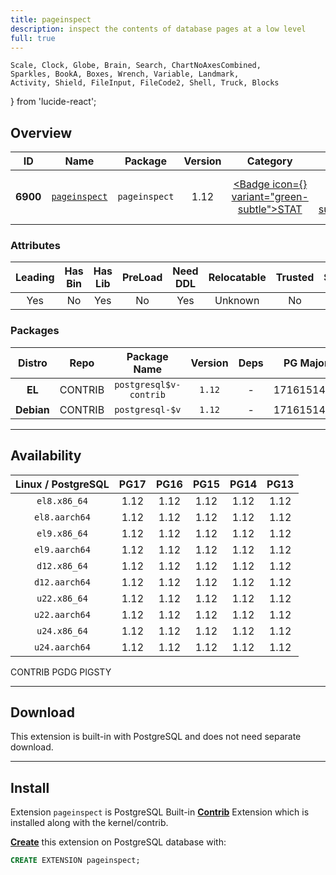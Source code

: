 ```yaml
---
title: pageinspect
description: inspect the contents of database pages at a low level
full: true
---
```


    Scale, Clock, Globe, Brain, Search, ChartNoAxesCombined,
    Sparkles, BookA, Boxes, Wrench, Variable, Landmark,
    Activity, Shield, FileInput, FileCode2, Shell, Truck, Blocks
} from 'lucide-react';

## Overview

| <TooltipIconButton tooltip="Extension unique identifier" side="top">ID</TooltipIconButton> | <TooltipIconButton tooltip="Extension name" side="top">Name</TooltipIconButton> | <TooltipIconButton tooltip="Package name for installation" side="top">Package</TooltipIconButton> | <TooltipIconButton tooltip="Latest available extension version" side="top">Version</TooltipIconButton> | <TooltipIconButton tooltip="Extension category" side="top">Category</TooltipIconButton> | <TooltipIconButton tooltip="Open source license" side="top">License</TooltipIconButton> | <TooltipIconButton tooltip="Programming language" side="top">Lang</TooltipIconButton> |
|:--------:|:--------:|:----------:|:--------------:|:---------------------------------------:|:------------------------------------------------------:|:----:|
| **6900** | [`pageinspect`](https://www.postgresql.org/docs/current/pageinspect.html) | `pageinspect` | 1.12 | <a href="/ext/stat" className="no-underline"><Badge icon={<Activity />} variant="green-subtle">STAT</Badge></a> | <a href="/ext/list/license#postgresql" className="no-underline"><Badge icon={<Scale />} variant="blue-subtle">PostgreSQL</Badge></a> | <a href="/ext/list/lang#c"><Badge icon={<FileCode2 />} variant="blue-subtle">C</Badge></a> |

### Attributes

| <TooltipIconButton tooltip="The Primary Leading extension in the Package" side="top">Leading</TooltipIconButton> | <TooltipIconButton tooltip="Contains binary utils" side="top">Has Bin</TooltipIconButton> | <TooltipIconButton tooltip="Contains .so shared library files" side="top">Has Lib</TooltipIconButton> | <TooltipIconButton tooltip="Requires preloading via shared_preload_libraries" side="top">PreLoad</TooltipIconButton> | <TooltipIconButton tooltip="Requires CREATE EXTENSION DDL command" side="top">Need DDL</TooltipIconButton> | <TooltipIconButton tooltip="Can be installed in any schema" side="top">Relocatable</TooltipIconButton> | <TooltipIconButton tooltip="Can be created by non-superuser" side="top">Trusted</TooltipIconButton> | <TooltipIconButton tooltip="Schemas used by this extension" side="top">Schemas</TooltipIconButton> |
|:-------:|:-------:|:-------:|:-------:|:--------:|:-----------:|:-------:|:-------:|
| Yes | No | Yes | No | Yes | Unknown | No | - |

### Packages

| <TooltipIconButton tooltip="Linux distribution family, EL or Debian" side="top">Distro</TooltipIconButton> | <TooltipIconButton tooltip="Package repository" side="top">Repo</TooltipIconButton> | <TooltipIconButton tooltip="The RPM/DEB Package Name Pattern (replace $v with real pg major)" side="top">Package Name</TooltipIconButton> | <TooltipIconButton tooltip="Latest package version" side="top">Version</TooltipIconButton> | <TooltipIconButton tooltip="RPM/DEB Package dependencies" side="top">Deps</TooltipIconButton> | <TooltipIconButton tooltip="Available in these PostgreSQL Major Versions" side="top">PG Major</TooltipIconButton> |
|:----------:|:--------:|:------------------------:|:-----------:|:------------:|:------------------:|
|   **EL**   | <Badge variant="green-subtle"><span className="font-bold">CONTRIB</span></Badge> | `postgresql$v-contrib` | `1.12` | - | <Badge variant="green-subtle">17</Badge><Badge variant="green-subtle">16</Badge><Badge variant="green-subtle">15</Badge><Badge variant="green-subtle">14</Badge><Badge variant="green-subtle">13</Badge> |
| **Debian** | <Badge variant="green-subtle"><span className="font-bold">CONTRIB</span></Badge> | `postgresql-$v` | `1.12` | - | <Badge variant="green-subtle">17</Badge><Badge variant="green-subtle">16</Badge><Badge variant="green-subtle">15</Badge><Badge variant="green-subtle">14</Badge><Badge variant="green-subtle">13</Badge> |



------

## Availability

| <TooltipIconButton tooltip="Linux Distro Arch / PostgreSQL Major Version" side="top">Linux / PostgreSQL </TooltipIconButton> | **PG17** | **PG16** | **PG15** | **PG14** | **PG13** |
|:-----:|:-----:|:-----:|:-----:|:-----:|:-----:|
| `el8.x86_64` | <Badge variant="green-subtle">1.12</Badge> | <Badge variant="green-subtle">1.12</Badge> | <Badge variant="green-subtle">1.12</Badge> | <Badge variant="green-subtle">1.12</Badge> | <Badge variant="green-subtle">1.12</Badge> |
| `el8.aarch64` | <Badge variant="green-subtle">1.12</Badge> | <Badge variant="green-subtle">1.12</Badge> | <Badge variant="green-subtle">1.12</Badge> | <Badge variant="green-subtle">1.12</Badge> | <Badge variant="green-subtle">1.12</Badge> |
| `el9.x86_64` | <Badge variant="green-subtle">1.12</Badge> | <Badge variant="green-subtle">1.12</Badge> | <Badge variant="green-subtle">1.12</Badge> | <Badge variant="green-subtle">1.12</Badge> | <Badge variant="green-subtle">1.12</Badge> |
| `el9.aarch64` | <Badge variant="green-subtle">1.12</Badge> | <Badge variant="green-subtle">1.12</Badge> | <Badge variant="green-subtle">1.12</Badge> | <Badge variant="green-subtle">1.12</Badge> | <Badge variant="green-subtle">1.12</Badge> |
| `d12.x86_64` | <Badge variant="green-subtle">1.12</Badge> | <Badge variant="green-subtle">1.12</Badge> | <Badge variant="green-subtle">1.12</Badge> | <Badge variant="green-subtle">1.12</Badge> | <Badge variant="green-subtle">1.12</Badge> |
| `d12.aarch64` | <Badge variant="green-subtle">1.12</Badge> | <Badge variant="green-subtle">1.12</Badge> | <Badge variant="green-subtle">1.12</Badge> | <Badge variant="green-subtle">1.12</Badge> | <Badge variant="green-subtle">1.12</Badge> |
| `u22.x86_64` | <Badge variant="green-subtle">1.12</Badge> | <Badge variant="green-subtle">1.12</Badge> | <Badge variant="green-subtle">1.12</Badge> | <Badge variant="green-subtle">1.12</Badge> | <Badge variant="green-subtle">1.12</Badge> |
| `u22.aarch64` | <Badge variant="green-subtle">1.12</Badge> | <Badge variant="green-subtle">1.12</Badge> | <Badge variant="green-subtle">1.12</Badge> | <Badge variant="green-subtle">1.12</Badge> | <Badge variant="green-subtle">1.12</Badge> |
| `u24.x86_64` | <Badge variant="green-subtle">1.12</Badge> | <Badge variant="green-subtle">1.12</Badge> | <Badge variant="green-subtle">1.12</Badge> | <Badge variant="green-subtle">1.12</Badge> | <Badge variant="green-subtle">1.12</Badge> |
| `u24.aarch64` | <Badge variant="green-subtle">1.12</Badge> | <Badge variant="green-subtle">1.12</Badge> | <Badge variant="green-subtle">1.12</Badge> | <Badge variant="green-subtle">1.12</Badge> | <Badge variant="green-subtle">1.12</Badge> |

<Badge variant="green-subtle"><span className="font-black">CONTRIB</span></Badge> <Badge variant="blue-subtle"><span className="font-black">PGDG</span></Badge> <Badge variant="amber-subtle"><span className="font-black">PIGSTY</span></Badge>

------

## Download

This extension is built-in with PostgreSQL and does not need separate download.

------

## Install

Extension `pageinspect` is PostgreSQL Built-in [**Contrib**](/docs/list/contrib) Extension which is installed along with the kernel/contrib.

[**Create**](/docs/pgsql/ext/create) this extension on PostgreSQL database with:

```sql
CREATE EXTENSION pageinspect;
```


